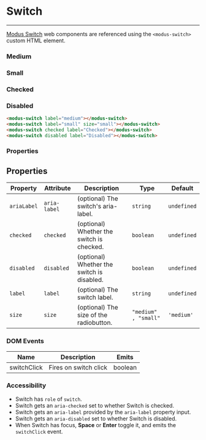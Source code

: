 
# Switch

---

[Modus Switch](https://modus.trimble.com/components/switches/) web components are referenced using the `<modus-switch>` custom HTML element.

<Anchor storyId="components-switch--medium" />

### Medium

<modus-switch label="Medium"></modus-switch>

<Anchor storyId="components-switch--checked" />

### Small

<modus-switch label="Small" size="small"></modus-switch>

<Anchor storyId="components-switch--small" />

### Checked

<modus-switch checked label="Checked"></modus-switch>

<Anchor storyId="components-switch--disabled" />

### Disabled

<modus-switch disabled label="Disabled"></modus-switch>

```html
<modus-switch label="medium"></modus-switch>
<modus-switch label="small" size="small"></modus-switch>
<modus-switch checked label="Checked"></modus-switch>
<modus-switch disabled label="Disabled"></modus-switch>
```

### Properties

## Properties

| Property    | Attribute    | Description                                | Type                   | Default     |
| ----------- | ------------ | ------------------------------------------ | ---------------------- | ----------- |
| `ariaLabel` | `aria-label` | (optional) The switch's aria-label.        | `string`               | `undefined` |
| `checked`   | `checked`    | (optional) Whether the switch is checked.  | `boolean`              | `undefined` |
| `disabled`  | `disabled`   | (optional) Whether the switch is disabled. | `boolean`              | `undefined` |
| `label`     | `label`      | (optional) The switch label.               | `string`               | `undefined` |
| `size`      | `size`       | (optional) The size of the radiobutton.    | `"medium" , "small"` | `'medium'` |

### DOM Events

<section>
  <table>
    <thead>
      <tr>
        <th>Name</th>
        <th>Description</th>
        <th>Emits</th>
      </tr>
    </thead>
    <tbody>
      <tr>
        <td>switchClick</td>
        <td>Fires on switch click</td>
        <td>boolean</td>
      </tr>
    </tbody>
  </table>
</section>

### Accessibility

- Switch has `role` of `switch`.
- Switch gets an `aria-checked` set to whether Switch is checked.
- Switch gets an `aria-label` provided by the `aria-label` property input.
- Switch gets an `aria-disabled` set to whether Switch is disabled.
- When Switch has focus, **Space** or **Enter** toggle it, and emits the `switchClick` event.
